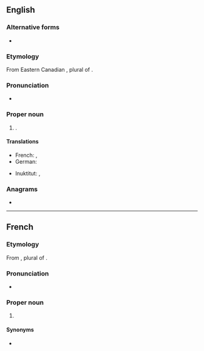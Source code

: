 ==English==
{{wikipedia}}

===Alternative forms===
* {{l|en|Frobisher Bay}} {{qualifier|former name}}

===Etymology===
From Eastern Canadian {{etyl|iu|en}} {{m|iu|ᐃᖃᓗᐃᑦ||place of fish}}, plural of {{m|iu|ᐃᖃᓗᒃ||fish|tr=[[iqaluk]]}}.

===Pronunciation===
* {{IPA|en|/ɪˈkælʊ.ɪt/}}

===Proper noun===
{{en-proper noun}}

# {{place|en|capital city|terr/Nunavut|c/Canada}}.

====Translations====
{{trans-top|capital of Nunavut}}
* French: {{t+|fr|Iqaluit}}, {{t|fr|Frobisher Bay}}
* German: {{t+|de|Iqaluit}}
{{trans-mid}}
* Inuktitut: {{t|iu|ᐃᖃᓗᐃᑦ}}, {{t|iu|Iqaluit}}
{{trans-bottom}}

===Anagrams===
* {{anagrams|en|a=aiilqtu|Alutiiq}}

----

==French==

===Etymology===
From {{etyl|iu|fr}} {{m|iu|ᐃᖃᓗᐃᑦ||place of fish}}, plural of {{m|iu|ᐃᖃᓗᒃ||fish|tr=[[iqaluk]]}}.

===Pronunciation===
* {{fr-IPA|Ikaluite}}

===Proper noun===
{{fr-proper noun}}

# {{place|en|capital city|terr/Nunavut|c/Canada|t1=Iqaluit}}

====Synonyms====
* {{l|fr|Frobisher Bay}} {{qualifier|former name}}